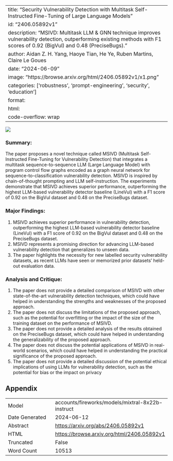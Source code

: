 
---
title: "Security Vulnerability Detection with Multitask Self-Instructed Fine-Tuning of Large Language Models"
id: "2406.05892v1"
description: "MSIVD: Multitask LLM & GNN technique improves vulnerability detection, outperforming existing methods with F1 scores of 0.92 (BigVul) and 0.48 (PreciseBugs)."
author: Aidan Z. H. Yang, Haoye Tian, He Ye, Ruben Martins, Claire Le Goues
date: "2024-06-09"
image: "https://browse.arxiv.org/html/2406.05892v1/x1.png"
categories: ['robustness', 'prompt-engineering', 'security', 'education']
format:
  html:
    code-overflow: wrap
---

![](https://browse.arxiv.org/html/2406.05892v1/x1.png)

### Summary:

The paper proposes a novel technique called MSIVD (Multitask Self-Instructed Fine-Tuning for Vulnerability Detection) that integrates a multitask sequence-to-sequence LLM (Large Language Model) with program control flow graphs encoded as a graph neural network for sequence-to-classification vulnerability detection. MSIVD is inspired by chain-of-thought prompting and LLM self-instruction. The experiments demonstrate that MSIVD achieves superior performance, outperforming the highest LLM-based vulnerability detector baseline (LineVul) with a F1 score of 0.92 on the BigVul dataset and 0.48 on the PreciseBugs dataset.

### Major Findings:

1. MSIVD achieves superior performance in vulnerability detection, outperforming the highest LLM-based vulnerability detector baseline (LineVul) with a F1 score of 0.92 on the BigVul dataset and 0.48 on the PreciseBugs dataset.
2. MSIVD represents a promising direction for advancing LLM-based vulnerability detection that generalizes to unseen data.
3. The paper highlights the necessity for new labelled security vulnerability datasets, as recent LLMs have seen or memorized prior datasets' held-out evaluation data.

### Analysis and Critique:

1. The paper does not provide a detailed comparison of MSIVD with other state-of-the-art vulnerability detection techniques, which could have helped in understanding the strengths and weaknesses of the proposed approach.
2. The paper does not discuss the limitations of the proposed approach, such as the potential for overfitting or the impact of the size of the training dataset on the performance of MSIVD.
3. The paper does not provide a detailed analysis of the results obtained on the PreciseBugs dataset, which could have helped in understanding the generalizability of the proposed approach.
4. The paper does not discuss the potential applications of MSIVD in real-world scenarios, which could have helped in understanding the practical significance of the proposed approach.
5. The paper does not provide a detailed discussion of the potential ethical implications of using LLMs for vulnerability detection, such as the potential for bias or the impact on privacy

## Appendix

|          |          |
|----------|----------|
| Model     | accounts/fireworks/models/mixtral-8x22b-instruct       |
| Date Generated     | 2024-06-12       |
| Abstract | [https://arxiv.org/abs/2406.05892v1](https://arxiv.org/abs/2406.05892v1)        |
| HTML     | [https://browse.arxiv.org/html/2406.05892v1](https://browse.arxiv.org/html/2406.05892v1)       |
| Truncated       | False       |
| Word Count       | 10513       |